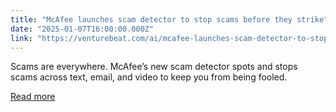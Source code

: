 ```yaml
---
title: "McAfee launches scam detector to stop scams before they strike"
date: "2025-01-07T16:00:00.000Z"
link: "https://venturebeat.com/ai/mcafee-launches-scam-detector-to-stop-scams-before-they-strike/"
---
```


Scams are everywhere. McAfee’s new scam detector spots and stops scams across text, email, and video to keep you from being fooled.

[Read more](https://venturebeat.com/ai/mcafee-launches-scam-detector-to-stop-scams-before-they-strike/)
